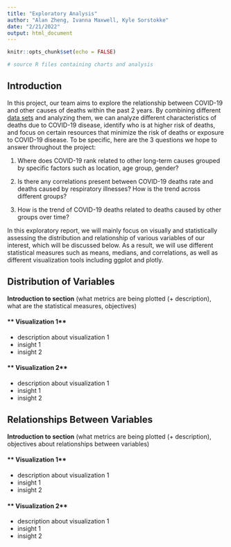 ```yaml
---
title: "Exploratory Analysis"
author: "Alan Zheng, Ivanna Maxwell, Kyle Sorstokke"
date: "2/21/2022"
output: html_document
---
```


```r
knitr::opts_chunk$set(echo = FALSE)

# source R files containing charts and analysis
```

## Introduction
In this project, our team aims to explore the relationship between COVID-19 and other causes of deaths within the past 2 years. By combining different [data sets](https://github.com/ivannagwen/INFO478-Group-6-Final-Project/tree/main/data) and analyzing them, we can analyze different characteristics of deaths due to COVID-19 disease, identify who is at higher risk of deaths, and focus on certain resources that minimize the risk of deaths or exposure to COVID-19 disease. To be specific, here are the 3 questions we hope to answer throughout the project:

1. Where does COVID-19 rank related to other long-term causes grouped by specific factors such as location, age group, gender?

2. Is there any correlations present between COVID-19 deaths rate and deaths caused by respiratory illnesses? How is the trend across different groups?

3. How is the trend of COVID-19 deaths related to deaths caused by other groups over time?

In this exploratory report, we will mainly focus on visually and statistically assessing the distribution and relationship of various variables of our interest, which will be discussed below. As a result, we will use different statistical measures such as means, medians, and correlations, as well as different visualization tools including ggplot and plotly.

## Distribution of Variables
**Introduction to section** (what metrics are being plotted (+ description), what are the statistical measures, objectives)

#### ** Visualization 1**
 - description about visualization 1
 - insight 1
 - insight 2
 
#### ** Visualization 2**
 - description about visualization 1
 - insight 1
 - insight 2

## Relationships Between Variables
**Introduction to section** (what metrics are being plotted (+ description), objectives about relationships between variables)

#### ** Visualization 1**
 - description about visualization 1
 - insight 1
 - insight 2
 
#### ** Visualization 2**
 - description about visualization 1
 - insight 1
 - insight 2
